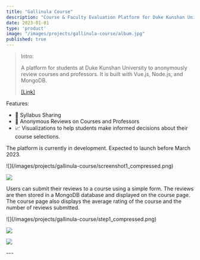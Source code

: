 ```yaml
---
title: "Gallinula Course"
description: "Course & Faculty Evaluation Platform for Duke Kunshan University"
date: 2023-01-01
type: 'product'
image: "/images/projects/gallinula-course/album.jpg"
published: true
---
```


> Intro:
> 
> A platform for students at Duke Kunshan University to anonymously review courses and professors. It is built with Vue.js, Node.js, and MongoDB.
> 
> [[Link]](https://course.gallinula.com)


Features: 
- 📃 Syllabus Sharing
- 📝 Anonymous Reviews on Courses and Professors
- 📈 Visualizations to help students make informed decisions about their course selections.


The platform is currently in development. Expected to launch before March 2023.

<div className="flex">
![](/images/projects/gallinula-course/screenshot1_compressed.png)

![](/images/projects/gallinula-course/screenshot2_compressed.png)
</div>

Users can submit their reviews to a course using a simple form. The reviews are then stored in a MongoDB database and displayed on the course page. The course page also displays the average rating of the course and the number of reviews submitted.

<div className="flex">
![](/images/projects/gallinula-course/step1_compressed.png)

![](/images/projects/gallinula-course/step2_compressed.png)

![](/images/projects/gallinula-course/step4_compressed.png)
</div>
---
